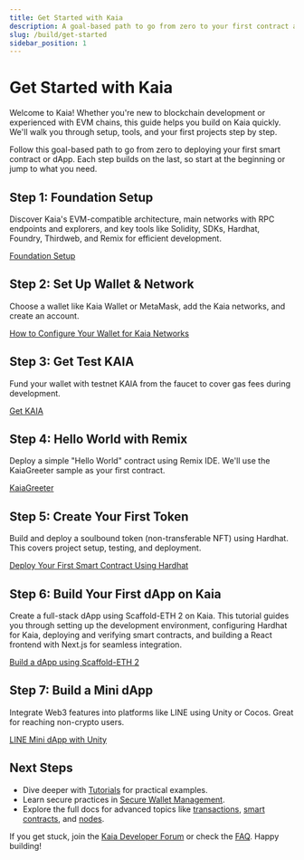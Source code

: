 ```yaml
---
title: Get Started with Kaia
description: A goal-based path to go from zero to your first contract and dApp on Kaia.
slug: /build/get-started
sidebar_position: 1
---
```



# Get Started with Kaia

Welcome to Kaia! Whether you're new to blockchain development or experienced with EVM chains, this guide helps you build on Kaia quickly. We'll walk you through setup, tools, and your first projects step by step.

Follow this goal-based path to go from zero to deploying your first smart contract or dApp. Each step builds on the last, so start at the beginning or jump to what you need.

<GetStartedCards />

<h2 id="step-1-foundation-setup">Step 1: Foundation Setup</h2>

Discover Kaia's EVM-compatible architecture, main networks with RPC endpoints and explorers, and key tools like Solidity, SDKs, Hardhat, Foundry, Thirdweb, and Remix for efficient development.

[Foundation Setup](../get-started/foundation-setup.md)

<h2 id="step-2-set-up-wallet--network">Step 2: Set Up Wallet & Network</h2>

Choose a wallet like Kaia Wallet or MetaMask, add the Kaia networks, and create an account.

[How to Configure Your Wallet for Kaia Networks](../wallets/wallet-config/configure-wallet-for-kaia-networks.mdx)

<h2 id="step-3-get-test-kaia">Step 3: Get Test KAIA</h2>

Fund your wallet with testnet KAIA from the faucet to cover gas fees during development.

[Get KAIA](../get-started/getting-kaia.md)

<h2 id="step-4-hello-world-with-remix">Step 4: Hello World with Remix</h2>

Deploy a simple "Hello World" contract using Remix IDE. We'll use the KaiaGreeter sample as your first contract.

[KaiaGreeter](../smart-contracts/token-development/samples/kaiagreeter.md)

<h2 id="step-5-create-your-first-token">Step 5: Create Your First Token</h2>

Build and deploy a soulbound token (non-transferable NFT) using Hardhat. This covers project setup, testing, and deployment.

[Deploy Your First Smart Contract Using Hardhat](../get-started/hardhat.md)

<h2 id="step-6-build-your-first-dapp-on-kaia">Step 6: Build Your First dApp on Kaia</h2>

Create a full-stack dApp using Scaffold-ETH 2 on Kaia. This tutorial guides you through setting up the development environment, configuring Hardhat for Kaia, deploying and verifying smart contracts, and building a React frontend with Next.js for seamless integration.

[Build a dApp using Scaffold-ETH 2](../tutorials/scaffold-eth.md)

<h2 id="step-7-build-a-mini-dapp">Step 7: Build a Mini dApp</h2>

Integrate Web3 features into platforms like LINE using Unity or Cocos. Great for reaching non-crypto users.

[LINE Mini dApp with Unity](../../minidapps/minidapps.md)

<h2 id="next-steps">Next Steps</h2>

- Dive deeper with [Tutorials](../tutorials/tutorials.md) for practical examples.
- Learn secure practices in [Secure Wallet Management](../wallets/wallet-config/create-and-manage-wallets-securely.md).
- Explore the full docs for advanced topics like [transactions](../../build/transactions/transactions.md), [smart contracts](../smart-contracts/smart-contracts.md), and [nodes](../../nodes/nodes.md).

If you get stuck, join the [Kaia Developer Forum](https://devforum.kaia.io/) or check the [FAQ](../../misc/faq.md). Happy building!